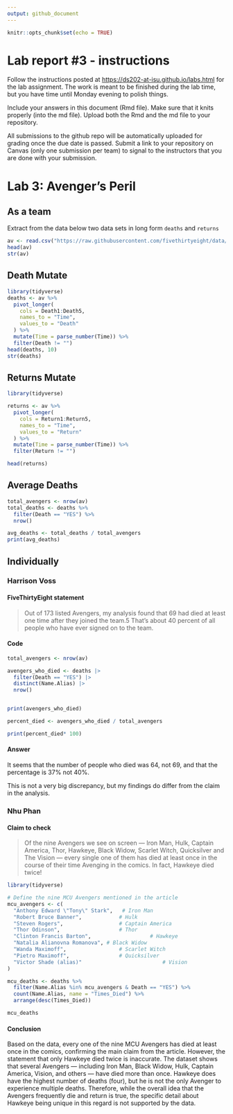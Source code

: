 ```yaml
---
output: github_document
---
```


<!-- README.md is generated from README.Rmd. Please edit the README.Rmd file -->

```r
knitr::opts_chunk$set(echo = TRUE)
```

# Lab report #3 - instructions

Follow the instructions posted at <https://ds202-at-isu.github.io/labs.html> for the lab assignment. The work is meant to be finished during the lab time, but you have time until Monday evening to polish things.

Include your answers in this document (Rmd file). Make sure that it knits properly (into the md file). Upload both the Rmd and the md file to your repository.

All submissions to the github repo will be automatically uploaded for grading once the due date is passed. Submit a link to your repository on Canvas (only one submission per team) to signal to the instructors that you are done with your submission.

# Lab 3: Avenger's Peril

## As a team

Extract from the data below two data sets in long form `deaths` and `returns`

```r
av <- read.csv("https://raw.githubusercontent.com/fivethirtyeight/data/master/avengers/avengers.csv", stringsAsFactors = FALSE)
head(av)
str(av)
```

## Death Mutate

```r
library(tidyverse)
deaths <- av %>%
  pivot_longer(
    cols = Death1:Death5,
    names_to = "Time",
    values_to = "Death"
  ) %>%
  mutate(Time = parse_number(Time)) %>%
  filter(Death != "")
head(deaths, 10)
str(deaths)
```

## Returns Mutate

```r
library(tidyverse)

returns <- av %>%
  pivot_longer(
    cols = Return1:Return5,
    names_to = "Time",
    values_to = "Return"
  ) %>%
  mutate(Time = parse_number(Time)) %>%
  filter(Return != "")

head(returns)
```

## Average Deaths

```r
total_avengers <- nrow(av)
total_deaths <- deaths %>% 
  filter(Death == "YES") %>% 
  nrow()

avg_deaths <- total_deaths / total_avengers
print(avg_deaths)
```

## Individually

### Harrison Voss

#### FiveThirtyEight statement

> Out of 173 listed Avengers, my analysis found that 69 had died at least one time after they joined the team.5 That’s about 40 percent of all people who have ever signed on to the team.

#### Code

```r
total_avengers <- nrow(av)

avengers_who_died <- deaths |>
  filter(Death == "YES") |>
  distinct(Name.Alias) |>
  nrow()


print(avengers_who_died)

percent_died <- avengers_who_died / total_avengers

print(percent_died* 100)
```

#### Answer

It seems that the number of people who died was 64, not 69, and that the percentage is 37% not 40%.

This is not a very big discrepancy, but my findings do differ from the claim in the analysis.

### Nhu Phan

#### Claim to check
> Of the nine Avengers we see on screen — Iron Man, Hulk, Captain America, Thor, Hawkeye, Black Widow, Scarlet Witch, Quicksilver and The Vision — every single one of them has died at least once in the course of their time Avenging in the comics. In fact, Hawkeye died twice!

```r
library(tidyverse)

# Define the nine MCU Avengers mentioned in the article
mcu_avengers <- c(
  "Anthony Edward \"Tony\" Stark",   # Iron Man
  "Robert Bruce Banner",            # Hulk
  "Steven Rogers",                  # Captain America
  "Thor Odinson",                   # Thor
  "Clinton Francis Barton",                   # Hawkeye
  "Natalia Alianovna Romanova", # Black Widow
  "Wanda Maximoff",                 # Scarlet Witch
  "Pietro Maximoff",                # Quicksilver
  "Victor Shade (alias)"                          # Vision
)

mcu_deaths <- deaths %>%
  filter(Name.Alias %in% mcu_avengers & Death == "YES") %>%
  count(Name.Alias, name = "Times_Died") %>%
  arrange(desc(Times_Died))

mcu_deaths
```

#### Conclusion
Based on the data, every one of the nine MCU Avengers has died at least once in the comics, confirming the main claim from the article. However, the statement that only Hawkeye died twice is inaccurate. The dataset shows that several Avengers — including Iron Man, Black Widow, Hulk, Captain America, Vision, and others — have died more than once. Hawkeye does have the highest number of deaths (four), but he is not the only Avenger to experience multiple deaths. Therefore, while the overall idea that the Avengers frequently die and return is true, the specific detail about Hawkeye being unique in this regard is not supported by the data.
